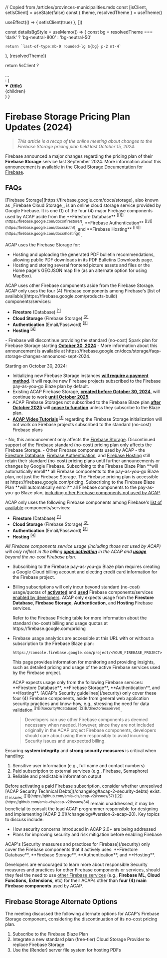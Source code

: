 
  // Copied from /articles/provinces-municipalities.mdx
  const [isClient, setIsClient] = useState(false)
  const { theme, resolvedTheme } = useTheme()

  useEffect(() => {
    setIsClient(true)
  }, [])

  const detailsBgStyle = useMemo(() => {
    const bg = resolvedTheme === 'dark'
      ? 'bg-neutral-800'
      : 'bg-neutral-50'

    return `last-of-type:mb-0 rounded-lg ${bg} p-2 mt-4`
  }, [resolvedTheme])

  return !isClient
    ? <div>...</div>
    : (
      <details
        open={open}
        className={detailsBgStyle}
      >
        <summary>
          <strong className="text-md">{title}</strong>
        </summary>
        <div className="nx-p-2">{children}</div>
      </details>
    )
}

# Firebase Storage Pricing Plan Updates (2024)

> _This article is a recap of the online meeting about changes to the Firebase Storage pricing plan held last October 15, 2024._

Firebase announced a major changes regarding the pricing plan of their **Firebase Storage** service last September 2024. More information about this announcement is available in the [Cloud Storage Documentation for Firebase](https://firebase.google.cn/docs/storage/faqs-storage-changes-announced-sept-2024).

## FAQs

<FAQBox title="What is the Firebase Storage?">
[Firebase Storage](https://firebase.google.com/docs/storage), also known as _Firebase Cloud Storage_, is an online cloud storage service provided by Google Firebase. It is one (1) of the four (4) major Firebase components used by ACAP aside from the **Firestore Database** <sup>[[1]](https://firebase.google.com/docs/firestore/)</sup>, **Firebase Authentication** <sup>[[3]](https://firebase.google.com/docs/auth/)</sup>, and **Firebase Hosting** <sup>[[4]](https://firebase.google.com/docs/hosting/)</sup>.

ACAP uses the Firebase Storage for:

- Hosting and uploading the generated PDF bulletin recommendations, allowing public PDF downloads in its PDF Bulletins Downloads page.
- Hosting and storing several frontend picture assets and files or the Home page's GEOJSON map file (as an alternate option for using MapBox).
</FAQBox>

<FAQBox title="Are there other Firebase components used by ACAP?">
ACAP uses other Firebase components aside from the Firebase Storage. ACAP only uses the four (4) Firebase components among Firebase's [list of available](https://firebase.google.com/products-build) components/services:

- **Firestore** (Database) <sup>[[1]](https://firebase.google.com/docs/firestore/)</sup>
- **Cloud Storage** (Firebase Storage) <sup>[[2]](https://firebase.google.com/docs/storage/)</sup>
- **Authentication** (Email/Password) <sup>[[3]](https://firebase.google.com/docs/auth/)</sup>
- **Hosting** <sup>[[4]](https://firebase.google.com/docs/hosting/)</sup>
</FAQBox>

<FAQBox title="What are the notable changes (s) of this announcement?">
- Firebase will discontinue providing the standard (no-cost) Spark plan for Firebase Storage starting <u><b>October 30, 2024</b></u>
- More information about this announcement is available at https://firebase.google.cn/docs/storage/faqs-storage-changes-announced-sept-2024.
</FAQBox>

<FAQBox title="How will changes to Firebase Storage affect ACAP?">

Starting on <span className="font-bold text-md text-green-600">October 30, 2024</span>:

- Initializing new Firebase Storage instances <u><b>will require a payment method</b></u>. It will require new Firebase projects subscribed to the Firebase pay-as-you-go Blaze plan by default.
- Existing ACAP Firebase Storage, <u><b>created before October 30, 2024</b></u>, will continue to work <u><b>until October 2025</b></u>.
- ACAP Firebase Storages not subscribed to the Firebase Blaze plan <u><b>after October 2025</b></u> will <u><b>cease to function</b></u> unless they subscribe to the Blaze plan.
- <u><b>ACAP Video Tutorials</b></u> <sup>[[1]](https://youtu.be/gJESQaT0IBQ?si=fYA19J9OHiZR4V9X&t=127)</sup> regarding the Firebase Storage initialization will not work on Firebase projects subscribed to the standard (no-cost) Firebase plans

</FAQBox>

<FAQBox title="Will the other Firebase components used by ACAP be affected?">
- No, this announcement only affects the <u>Firebase Storage</u>. Discontinued support of the Firebase standard (no-cost) pricing plan only affects the Firebase Storage.
- Other Firebase components used by ACAP - the <u>Firestore Database</u>, <u>Firebase Authentication</u>, and <u>Firebase Hosting</u> still retain their standard (no-cost) pricing plans until further announcements or changes by Google Firebase.

<Callout>
Subscribing to the Firebase Blaze Plan **will automatically enroll** all Firebase components to the pay-as-you-go Blaze plan, not just the Firebase Storage.
</Callout>
</FAQBox>

<FAQBox title="Where can I find the Firebase Pricing Plan?">
The Firebase pricing plan is accessible at https://firebase.google.com/pricing.

<Callout>
Subscribing to the Firebase Blaze Plan **will automatically enroll** all Firebase components to the pay-as-you-go Blaze plan, <u>including other Firebase components not used by ACAP</u>.

ACAP only uses the following Firebase components among Firebase's [list of available](https://firebase.google.com/products-build) components/services:

- **Firestore** (Database) <sup>[[1]](https://firebase.google.com/docs/firestore/)</sup>
- **Cloud Storage** (Firebase Storage) <sup>[[2]](https://firebase.google.com/docs/storage/)</sup>
- **Authentication** (Email/Password) <sup>[[3]](https://firebase.google.com/docs/auth/)</sup>
- **Hosting** <sup>[[4]](https://firebase.google.com/docs/hosting/)</sup>

_All Firebase components service usage (including those not used by ACAP) will only reflect in the billing <u><b>upon activation</b></u> in the ACAP and <u><b>usage</b></u> beyond the no-cost Firebase plan._
</Callout>
</FAQBox>

<FAQBox title="What should I know about subscribing to the Firebase Blaze Plan?">

- Subscribing to the Firebase pay-as-you-go Blaze plan requires creating a Google Cloud billing account and electing credit card information for the Firebase project.
- Billing subscriptions will only incur beyond standard (no-cost) usage/quotas of <u><b>activated</b></u> and <u><b>used</b></u> Firebase components/services <u>enabled by developers</u>. ACAP only expects usage from the **Firestore Database**, **Firebase Storage**, **Authentication**, and **Hosting** Firebase services.

   <Callout>
   Refer to the Firebase Pricing table for more information about the standard (no-cost) billing and usage quotas at
   https://firebase.google.com/pricing
   </Callout>

- Firebase usage analytics are accessible at this URL with or without a subscription to the Firebase Blaze plan:

   ```text
   https://console.firebase.google.com/project/<YOUR_FIREBASE_PROJECT>/usage
   ```

   This page provides information for monitoring and providing insights, such as detailed pricing and usage of the active Firebase services used by the Firebase project.

   <Callout type="warning">
   ACAP expects usage only from the following Firebase services: **Firestore Database**, **Firebase Storage**, **Authentication**, and **Hosting**. [ACAP's Security guidelines](/security) only cover these four (4) Firebase components, aside from general web application security practices and know-how, e.g., stressing the need for data validation <sup>[[1]](/security/#database) [[2]](/directories/server)</sup>.

   > Developers can use other Firebase components as deemed necessary when needed. However, since they are not included originally in the ACAP project Firebase components, developers should care about using them responsibly to avoid incurring Security issues and unexpected billing.
   </Callout>
</FAQBox>

<FAQBox title="Are there security considerations that I should be aware of?">

Ensuring **system integrity** and **strong security measures** is critical when handling:

1. Sensitive user information (e.g., full name and contact numbers)
2. Paid subscription to external services (e.g., Firebase, Semaphore)
3. Reliable and predictable information output

<Callout type="error">
Before activating a paid Firebase subscription, consider whether unresolved [ACAP Security Technical Debts](/changelog#acap-2-security-debts) exist. If issues <sup>[[1]](https://github.com/amia-cis/acap-v2/issues/57) [[2]](https://github.com/amia-cis/acap-v2/issues/34)</sup> remain unaddressed, it may be beneficial to consult the lead ACAP programmer responsible for designing and implementing [ACAP 2.0](/changelog/#version-2-acap-20). Key topics to discuss include:

- How security concerns introduced in ACAP 2.0+ are being addressed
- Plans for improving security and risk mitigation before enabling Firebase
</Callout>

<Callout type="info">
ACAP's [Security measures and practices for Firebase](/security) only cover the Firebase components that it actively uses: **Firestore Database**, **Firebase Storage**, **Authentication**, and **Hosting**.

Developers are encouraged to learn more about responsible Security measures and practices for other Firebase components or services, should they feel the need to use [other Firebase services](https://firebase.google.com/products-build) (e.g., **Firebase ML**, **Cloud Functions**, **Extensions**, etc) for their ACAPs other than **four (4) main Firebase components** used by ACAP.
</Callout>
</FAQBox>

## Firebase Storage Alternate Options

The meeting discussed the following alternate options for ACAP's Firebase Storage component, considering the discontinuation of its no-cost pricing plan.

1. Subscribe to the Firebase Blaze Plan
2. Integrate a new standard plan (free-tier) Cloud Storage Provider to replace Firebase Storage
3. Use the (Render) server file system for hosting PDFs
